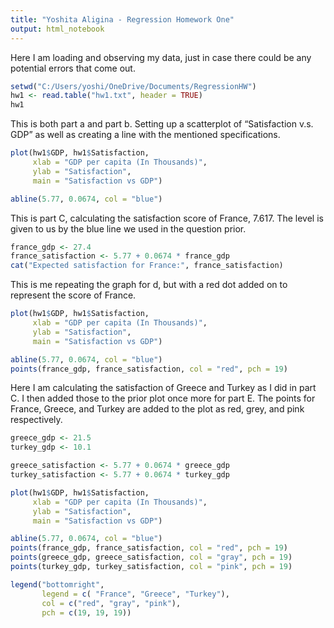 ---
title: "Yoshita Aligina - Regression Homework One"
output: html_notebook
---

Here I am loading and observing my data, just in case there could be any potential errors that come out. 

```{r}
setwd("C:/Users/yoshi/OneDrive/Documents/RegressionHW")
hw1 <- read.table("hw1.txt", header = TRUE)
hw1

```
This is both part a and part b. Setting up a scatterplot of "Satisfaction v.s. GDP" as well as creating a line with the mentioned specifications. 
```{r}
plot(hw1$GDP, hw1$Satisfaction, 
     xlab = "GDP per capita (In Thousands)", 
     ylab = "Satisfaction",
     main = "Satisfaction vs GDP")

abline(5.77, 0.0674, col = "blue")


```
This is part C, calculating the satisfaction score of France, 7.617. The level is given to us by the blue line we used in the question prior. 

```{r}
france_gdp <- 27.4
france_satisfaction <- 5.77 + 0.0674 * france_gdp
cat("Expected satisfaction for France:", france_satisfaction)

```
This is me repeating the graph for d, but with a red dot added on to represent the score of France.

```{r}
plot(hw1$GDP, hw1$Satisfaction, 
     xlab = "GDP per capita (In Thousands)", 
     ylab = "Satisfaction",
     main = "Satisfaction vs GDP")

abline(5.77, 0.0674, col = "blue")
points(france_gdp, france_satisfaction, col = "red", pch = 19)

```

Here I am calculating the satisfaction of Greece and Turkey as I did in part C. I then added those to the prior plot once more for part E. The points for France, Greece, and Turkey are added to the plot as red, grey,
and pink respectively.
```{r}
greece_gdp <- 21.5
turkey_gdp <- 10.1

greece_satisfaction <- 5.77 + 0.0674 * greece_gdp
turkey_satisfaction <- 5.77 + 0.0674 * turkey_gdp

plot(hw1$GDP, hw1$Satisfaction, 
     xlab = "GDP per capita (In Thousands)", 
     ylab = "Satisfaction",
     main = "Satisfaction vs GDP")

abline(5.77, 0.0674, col = "blue")
points(france_gdp, france_satisfaction, col = "red", pch = 19)
points(greece_gdp, greece_satisfaction, col = "gray", pch = 19)
points(turkey_gdp, turkey_satisfaction, col = "pink", pch = 19)

legend("bottomright", 
       legend = c( "France", "Greece", "Turkey"),
       col = c("red", "gray", "pink"),
       pch = c(19, 19, 19))

```

